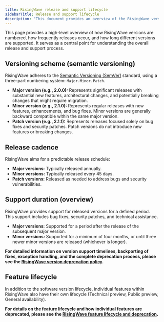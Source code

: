 ```yaml
---
title: RisingWave release and support lifecycle
sidebarTitle: Release and support lifecycle
description: "This document provides an overview of the RisingWave versioning scheme, release cadence, and a summary of the support lifecycle for different versions. It also links to detailed policies for both version and feature deprecation."
---
```


This page provides a high-level overview of how RisingWave versions are numbered, how frequently releases occur, and how long different versions are supported. It serves as a central point for understanding the overall release and support process.

## Versioning scheme (semantic versioning)

RisingWave adheres to the [Semantic Versioning (SemVer)](https://semver.org/) standard, using a three-part numbering system: `Major.Minor.Patch`.

*   **Major version (e.g., 2.0.0):** Represents significant releases with substantial new features, architectural changes, and potentially breaking changes that might require migration.
*   **Minor version (e.g., 2.1.0):** Represents regular releases with new features, enhancements, and bug fixes. Minor versions are generally backward compatible within the same major version.
*   **Patch version (e.g., 2.1.1):** Represents releases focused solely on bug fixes and security patches. Patch versions do not introduce new features or breaking changes.


## Release cadence

RisingWave aims for a predictable release schedule:

*   **Major versions:** Typically released annually.
*   **Minor versions:** Typically released every 45 days.
*   **Patch versions:** Released as needed to address bugs and security vulnerabilities.

## Support duration (overview)

RisingWave provides support for released versions for a defined period.  This support includes bug fixes, security patches, and technical assistance.

*   **Major versions:** Supported for a period after the release of the subsequent major version.
*   **Minor versions:** Supported for a minimum of four months, or until three newer minor versions are released (whichever is longer).

**For detailed information on version support timelines, backporting of fixes, exception handling, and the complete deprecation process, please see the [RisingWave version deprecation policy](/changelog/version-deprecation).**

## Feature lifecycle

In addition to the software version lifecycle, individual features within RisingWave also have their own lifecycle (Technical preview, Public preview, General availability).

**For details on the feature lifecycle and how individual features are deprecated, please see the [RisingWave feature lifecycle and deprecation](/changelog/product-lifecycle).**
